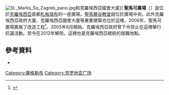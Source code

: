 {{expand|time=2015-01-18T16:09:17+00:00}}
{{refimprove|time=2015-01-18T16:09:17+00:00}}
[[File:St._Marks_Sq_Zagreb_pano.jpg|thumb]]和克羅埃西亞國會大廈]]
'''聖馬可廣場'''（{{lang-hr|Trg svetog Marka}}）是位於[[克羅埃西亞|克羅埃西亞]]首都[[札格瑞布|札格瑞布]]的一座廣場。[[聖馬爾谷教堂_(札格瑞布)|聖馬爾谷教堂]]就位於廣場中央。此外克羅埃西亞政府大廈、克羅埃西亞國會大廈等重要建築也位於這裡。2006年，聖馬可廣場實施了改造工程<ref name=renovation>{{cite web | title=Obnovljen Trg sv. Marka | url=http://www.vjesnik.com/pdf/2006%5C09%5C18%5C49A49.PDF | publisher=[[Vjesnik|Vjesnik]]| date=2006-09-18 | accessdate=2009-05-20 |language=hr}}{{Dead link|date=October 2012}}</ref>。2005年8月開始，克羅埃西亞政府曾下令禁止在這裡舉行抗議活動。禁令在2012年解除。這裡也是克羅埃西亞總統的就職地點。
==參考資料==
{{Reflist}}
*{{cite journal | url=http://hrcak.srce.hr/file/70198 | title=Prostor grada i njegova ikoničnost | language=hr | accessdate=11 October 2012 | journal= | archive-date=2015-01-18 | archive-url=https://web.archive.org/web/20150118181940/http://hrcak.srce.hr/file/70198 | dead-url=no }}
{{Commons category|St. Mark's Square (Zagreb)}}
{{Coord|45|48|59|N|15|58|26|E|region:HR-21_type:landmark|display=title}}
[[Category:薩格勒布|Category:薩格勒布]]
[[Category:克罗地亚广场|Category:克罗地亚广场]]